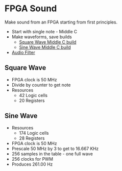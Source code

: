 = FPGA Sound =

Make sound from an FPGA starting from first principles.

* Start with single note - Middle C
* Make waveforms, save builds
** [https://github.com/douggilliland/FPGA_Sound/tree/Square-Wave-Middle-C Square Wave Middle C build]
** [https://github.com/douggilliland/FPGA_Sound/tree/Sine-Wave-Middle-C Sine Wave Middle C build]
* [https://github.com/douggilliland/FPGA_Sound/tree/main/Filter Audio Filter]

== Square Wave ==

*  FPGA clock is 50 MHz
* Divide by counter to get note
* Resources
** 42 Logic cells
** 20 Registers

== Sine Wave ==

* Resources
** 174 Logic cells
** 28 Registers
*  FPGA clock is 50 MHz
* Prescale 50 MHz by 3 to get to 16.667 KHz
* 256 samples in the table - one full wave
* 256 clocks for PWM
* Produces 261.00 Hz
